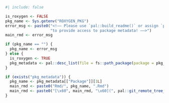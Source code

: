 ```r
#| include: false

is_roxygen <- FALSE
pkg_name <- Sys.getenv("ROXYGEN_PKG")
error_msg <- paste0("<!–– Please use `pal::build_readme()` or assign `pkg_metadata <- pal::desc_list()` in the `envir` fed to `devtools::build_readme(...)` ",
                    "to provide access to package metadata! ––>")
main_rmd <- error_msg

if (pkg_name == "") {
  pkg_name <- error_msg
} else {
  is_roxygen <- TRUE
  pkg_metadata <- pal::desc_list(file = fs::path_package(package = pkg_name))
}

if (exists("pkg_metadata")) {
  pkg_name <- pkg_metadata[["Package"]][1L]
  main_rmd <- paste0("Rmd/", pkg_name, ".Rmd")
  main_rmd <- paste0("[\x60", main_rmd, "\x60](", pal::git_remote_tree_url(), main_rmd, ")")
}
```
